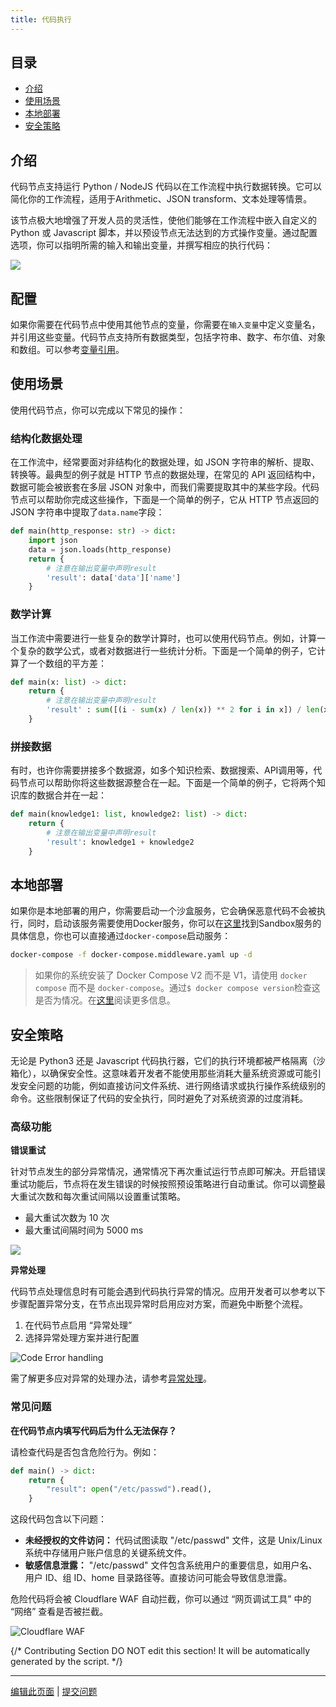 ```yaml
---
title: 代码执行
---
```


## 目录

* [介绍](#介绍)
* [使用场景](#使用场景)
* [本地部署](#本地部署)
* [安全策略](#安全策略)

## 介绍

代码节点支持运行 Python / NodeJS 代码以在工作流程中执行数据转换。它可以简化你的工作流程，适用于Arithmetic、JSON transform、文本处理等情景。

该节点极大地增强了开发人员的灵活性，使他们能够在工作流程中嵌入自定义的 Python 或 Javascript 脚本，并以预设节点无法达到的方式操作变量。通过配置选项，你可以指明所需的输入和输出变量，并撰写相应的执行代码：

![](https://assets-docs.dify.ai/dify-enterprise-mintlify/zh_CN/guides/workflow/node/9969aa1bc1912aebe366f5d8f5dde296.png)

## 配置

如果你需要在代码节点中使用其他节点的变量，你需要在`输入变量`中定义变量名，并引用这些变量。代码节点支持所有数据类型，包括字符串、数字、布尔值、对象和数组。可以参考[变量引用](../key-concepts#变量)。

## 使用场景

使用代码节点，你可以完成以下常见的操作：

### 结构化数据处理

在工作流中，经常要面对非结构化的数据处理，如 JSON 字符串的解析、提取、转换等。最典型的例子就是 HTTP 节点的数据处理，在常见的 API 返回结构中，数据可能会被嵌套在多层 JSON 对象中，而我们需要提取其中的某些字段。代码节点可以帮助你完成这些操作，下面是一个简单的例子，它从 HTTP 节点返回的 JSON 字符串中提取了`data.name`字段：

```python
def main(http_response: str) -> dict:
    import json
    data = json.loads(http_response)
    return {
        # 注意在输出变量中声明result
        'result': data['data']['name'] 
    }
```

### 数学计算

当工作流中需要进行一些复杂的数学计算时，也可以使用代码节点。例如，计算一个复杂的数学公式，或者对数据进行一些统计分析。下面是一个简单的例子，它计算了一个数组的平方差：

```python
def main(x: list) -> dict:
    return {
        # 注意在输出变量中声明result
        'result' : sum([(i - sum(x) / len(x)) ** 2 for i in x]) / len(x)
    }
```

### 拼接数据

有时，也许你需要拼接多个数据源，如多个知识检索、数据搜索、API调用等，代码节点可以帮助你将这些数据源整合在一起。下面是一个简单的例子，它将两个知识库的数据合并在一起：

```python
def main(knowledge1: list, knowledge2: list) -> dict:
    return {
        # 注意在输出变量中声明result
        'result': knowledge1 + knowledge2
    }
```

## 本地部署

如果你是本地部署的用户，你需要启动一个沙盒服务，它会确保恶意代码不会被执行，同时，启动该服务需要使用Docker服务，你可以在[这里](https://github.com/langgenius/dify/tree/main/docker/docker-compose.middleware.yaml)找到Sandbox服务的具体信息，你也可以直接通过`docker-compose`启动服务：

```bash
docker-compose -f docker-compose.middleware.yaml up -d
```

> 如果你的系统安装了 Docker Compose V2 而不是 V1，请使用 `docker compose` 而不是 `docker-compose`。通过`$ docker compose version`检查这是否为情况。在[这里](https://docs.docker.com/compose/#compose-v2-and-the-new-docker-compose-command)阅读更多信息。

## 安全策略

无论是 Python3 还是 Javascript 代码执行器，它们的执行环境都被严格隔离（沙箱化），以确保安全性。这意味着开发者不能使用那些消耗大量系统资源或可能引发安全问题的功能，例如直接访问文件系统、进行网络请求或执行操作系统级别的命令。这些限制保证了代码的安全执行，同时避免了对系统资源的过度消耗。

### 高级功能

**错误重试**

针对节点发生的部分异常情况，通常情况下再次重试运行节点即可解决。开启错误重试功能后，节点将在发生错误的时候按照预设策略进行自动重试。你可以调整最大重试次数和每次重试间隔以设置重试策略。

- 最大重试次数为 10 次
- 最大重试间隔时间为 5000 ms

![](https://assets-docs.dify.ai/2024/12/9fdd5525a91dc925b79b89272893becf.png)

**异常处理**

代码节点处理信息时有可能会遇到代码执行异常的情况。应用开发者可以参考以下步骤配置异常分支，在节点出现异常时启用应对方案，而避免中断整个流程。

1. 在代码节点启用 “异常处理”
2. 选择异常处理方案并进行配置

![Code Error handling](https://assets-docs.dify.ai/2024/12/58f392734ce44b22cd8c160faf28cd14.png)

需了解更多应对异常的处理办法，请参考[异常处理](../error-handling/readme)。

### 常见问题

**在代码节点内填写代码后为什么无法保存？**

请检查代码是否包含危险行为。例如：

```python
def main() -> dict:
    return {
        "result": open("/etc/passwd").read(),
    }
```

这段代码包含以下问题：

* **未经授权的文件访问：** 代码试图读取 "/etc/passwd" 文件，这是 Unix/Linux 系统中存储用户账户信息的关键系统文件。
* **敏感信息泄露：** "/etc/passwd" 文件包含系统用户的重要信息，如用户名、用户 ID、组 ID、home 目录路径等。直接访问可能会导致信息泄露。

危险代码将会被 Cloudflare WAF 自动拦截，你可以通过 “网页调试工具” 中的 “网络” 查看是否被拦截。

![Cloudflare WAF](https://assets-docs.dify.ai/dify-enterprise-mintlify/zh_CN/guides/workflow/node/d1fe121991c51b26b66d42a55b18fb57.png)

{/*
Contributing Section
DO NOT edit this section!
It will be automatically generated by the script.
*/}

---

[编辑此页面](https://github.com/langgenius/dify-docs/edit/main/zh-hans/guides/workflow/node/code.mdx) | [提交问题](https://github.com/langgenius/dify-docs/issues/new?template=docs.yml)

